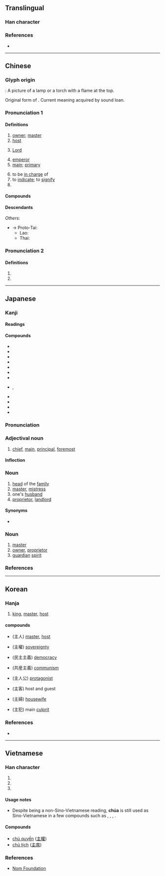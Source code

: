{{also|王|玉|生|丰}}
{{character info/new}}
==Translingual==
{{stroke order|type=bw}}
{{stroke order|type=jbw}}
{{stroke order|type=animate}}

===Han character===
{{Han char|rn=3|rad=丶|as=04|sn=5|four=00104|canj=YG|ids=⿱丶王}}

===References===
* {{Han ref|kx=0080.200|dkj=00100|dj=0163.010|hdz=10044.030|uh=4E3B|ud=20027|bh=A544|bd=42308}}

----

==Chinese==
{{zh-forms}}

===Glyph origin===
{{Han etyl}}
{{liushu|p}} : A picture of a lamp or a torch with a flame at the top.

Original form of {{zh-l|*炷}}. Current meaning acquired by sound loan.

===Pronunciation 1===
{{zh-pron
|m=zhǔ
|c=zyu2
|h=pfs=chú
|md=ciō/cṳ̄
|mn=chú/zz:chí
|w=2tsr
|mc=y
|oc=y
|cat=n,a,pn,v
}}

====Definitions====
{{zh-hanzi}}

# [[owner]]; [[master]]
# [[host]]
# {{lb|zh|Christianity|Islam}} [[Lord]]
# [[emperor]]
# [[main]]; [[primary]]
#: {{zh-x|主要|main}}
# to be [[in charge]] of
# to [[indicate]]; to [[signify]]
# {{surname|lang=zh}}

====Compounds====
{{zh-der|主板|主辦|主筆|主幣|主編|主場|主持|主持人|主廚|主詞|主次|主從|主單位|主刀|主導|主調|主動|主動脈|主隊|主犯|主峰|主婦|主幹|主攻|主顧|主觀|主觀能動性|主觀唯心主義|主觀主義|主管|主婚|主機|主祭|主家|主見|主講|主將|主焦點|主角|主力|主流|主權|主兒|主人|主任|主題|主體|主席|主要|主頁|主義|主意|主音|主語|主張|主掌|世主|主上|主事|主位|主使|主依|主修|主傅|主僕|主公|主刑|主名|主唱|主器|主因|主坐|主委|主嫌|主子|主客|主宰|主審|主帥|主座|主戰|主控|主播|主政|主教|主文|主日|主旨|主星|主根|主格|主母|主治|主法|主演|主父|主盟|主監|主稿|主簿|主線|主罰|主翁|主考|主脈|主腦|主腰|主臣|主菜|主計|主試|主謀|主議|主軸|主辯|主靜|主食|主麻|事主|人主|作主|借主|做主|債主|先主|內主|公主|原主|名主|君主|售主|喪主|嗣主|國主|團主|地主|天主|太主|夫主|失主|奧主|女主|宗主|家主|宿主|寄主|寨主|局主|屋主|幼主|店主|府主|座主|庵主|廟主|廢主|後主|得主|戶主|房主|故主|教主|施主|明主|昏主|易主|星主|木主|本主|東主|板主|業主|樁主|民主|火主|無主|爵主|牧主|物主|田主|盟主|真主|神主|祭主|窩主|縣主|翁主|聖主|背主|自主|船主|苦主|莊主|行主|觀主|誼主|謀主|財主|貨主|貴主|買主|賓主|賣主|車主|郎主|郡主|閣主|院主|隊主|雄主|雇主|霸主|領主|頭主|題主|顧主|飼主|點主|齋主}}

====Descendants====
{{CJKV||しゅ|주|chủ}}
''Others'':
* → Proto-Tai: {{m|tai-pro|*ɕɤwᶜ||master}}
** Lao: {{l|lo|ເຈົ້າ||lord, master, owner}}
** Thai: {{l|th|เจ้า||lord, master, owner}}

===Pronunciation 2===
{{zh-pron
|m=zhù
|c=
|h=pfs=
|md=
|mn=
|w=
|mc=
|oc=
|cat=cls
}}

====Definitions====
{{zh-hanzi}}

# {{zh-classifier|[[event]]s}}
# {{zh-alt-form|注|to [[pour]] into}}

----

==Japanese==

===Kanji===
{{ja-kanji|grade=3|rs=丶04}}

====Readings====
{{ja-readings
|goon=す
|kanon=しゅ
|kun=あるじ-, おも-, ぬし-
}}

====Compounds====
* {{ja-r|主格|しゅかく}}
* {{ja-r|主観|しゅかん}}
* {{ja-r|主義|しゅぎ}}
* {{ja-r|主権|しゅけん}}
* {{ja-r|主権在民|しゅけんざいみん}}
* {{ja-r|主語|しゅご}}
* {{ja-r|主宰|しゅさい}}
* {{ja-r|主従|しゅじゅう}}, {{ja-r|主従|しゅうじゅう}}
* {{ja-r|主食|しゅしょく}}
* {{ja-r|主体|しゅたい}}
* {{ja-r|主犯|しゅはん}}
* {{ja-r|主要|しゅよう}}

===Pronunciation===
{{ja-pron|y=k|あるじ|acc=1|acc_ref=SMK2}}
{{ja-pron|y=k|おも|acc=1|acc_ref=SMK2}}
{{ja-pron|y=k|ぬし|acc=1|acc_ref=SMK2}}

===Adjectival noun===
{{ja-adj|infl=な|おも}}

# [[chief]], [[main]], [[principal]], [[foremost]]

====Inflection====
{{ja-na|おも}}

===Noun===
{{ja-noun|しゅ}}

# [[head]] of the [[family]]
# [[master]], [[mistress]]
# one's [[husband]]
# [[proprietor]], [[landlord]]

====Synonyms====
* {{ja-r|主人|しゅじん}}

===Noun===
{{ja-noun|ぬし}}

# [[master]]
# [[owner]], [[proprietor]]
# [[guardian]] [[spirit]]

===References===
<references/>

----

==Korean==

===Hanja===
{{ko-hanja|hangeul=주|rv=ju|mr=chu|eumhun=[[임금]], [[주인]]|ehrv=imgeum, juin|ehmr=imgǔm, chuin|ehy=}}

# [[king]], [[master]], [[host]]

====compounds====
* {{l|ko|주인}}(主人) [[master]], [[host]]
* {{l|ko|주권}}(主權) [[sovereignty]]
* {{l|ko|민주주의}}(民主主義) [[democracy]]
* {{l|ko|공산주의}}(共産主義) [[communism]]
* {{l|ko|주인공}}(主人公) [[protagonist]]
* {{l|ko|주객}}(主客) host and guest
* {{l|ko|주부}}(主婦) [[housewife]]
* {{l|ko|주범}}(主犯) main [[culprit]]

===References===
* {{Hanja ref|nav=11557}}

----

==Vietnamese==

===Han character===
{{vi-hantu|[[chủ]], [[chúa]]|rs=丶04}}

# {{han tu form of|chủ|[[owner]]}}
# {{Nom form of|chúa|retired father of a king}}
# {{Nom form of|Chúa|[[God]]; [[Christ]]; [[Lord]]}}

====Usage notes====
* Despite being a non-Sino-Vietnamese reading, '''chúa''' is still used as Sino-Vietnamese in a few compounds such as {{m|vi|công chúa}}, {{m|vi|quận chúa}}, {{m|vi|lãnh chúa}}, {{m|vi|Thiên Chúa}}.

====Compounds====
* [[chủ quyền]] ([[主權]])
* [[chủ tịch]] ([[主席]])

===References===
* [http://nomfoundation.org/common/nom_details.php?codepoint=4e3b Nom Foundation]